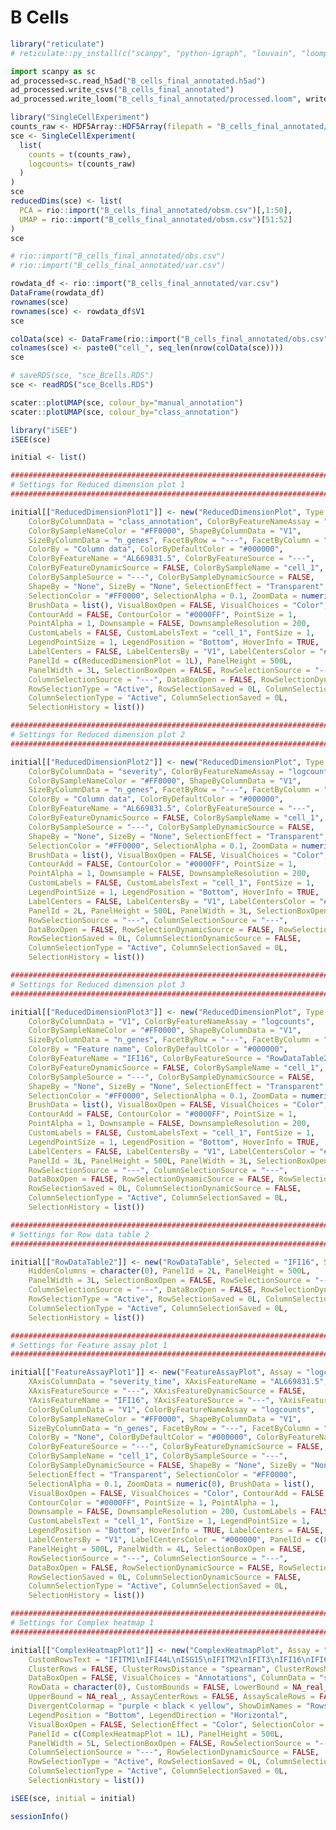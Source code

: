 
# B Cells

```r
library("reticulate")
# reticulate::py_install(c("scanpy", "python-igraph", "louvain", "loompy"))
```

```python
import scanpy as sc
ad_processed=sc.read_h5ad("B_cells_final_annotated.h5ad")
ad_processed.write_csvs("B_cells_final_annotated")
ad_processed.write_loom("B_cells_final_annotated/processed.loom", write_obsm_varm=False)
```

```r
library("SingleCellExperiment")
counts_raw <- HDF5Array::HDF5Array(filepath = "B_cells_final_annotated/processed.loom", name = "matrix")
sce <- SingleCellExperiment(
  list(
    counts = t(counts_raw), 
    logcounts= t(counts_raw)
  )
)
sce
reducedDims(sce) <- list(
  PCA = rio::import("B_cells_final_annotated/obsm.csv")[,1:50], 
  UMAP = rio::import("B_cells_final_annotated/obsm.csv")[51:52]
)
sce

# rio::import("B_cells_final_annotated/obs.csv")
# rio::import("B_cells_final_annotated/var.csv")

rowdata_df <- rio::import("B_cells_final_annotated/var.csv")
DataFrame(rowdata_df)
rownames(sce)
rownames(sce) <- rowdata_df$V1
sce

colData(sce) <- DataFrame(rio::import("B_cells_final_annotated/obs.csv"))
colnames(sce) <- paste0("cell_", seq_len(nrow(colData(sce))))
sce
```


```r
# saveRDS(sce, "sce_Bcells.RDS")
sce <- readRDS("sce_Bcells.RDS")

scater::plotUMAP(sce, colour_by="manual_annotation")
scater::plotUMAP(sce, colour_by="class_annotation")
```


```r
library("iSEE")
iSEE(sce)
```


```r

initial <- list()

################################################################################
# Settings for Reduced dimension plot 1
################################################################################

initial[["ReducedDimensionPlot1"]] <- new("ReducedDimensionPlot", Type = "UMAP", XAxis = 1L, YAxis = 2L, 
    ColorByColumnData = "class_annotation", ColorByFeatureNameAssay = "logcounts", 
    ColorBySampleNameColor = "#FF0000", ShapeByColumnData = "V1", 
    SizeByColumnData = "n_genes", FacetByRow = "---", FacetByColumn = "---", 
    ColorBy = "Column data", ColorByDefaultColor = "#000000", 
    ColorByFeatureName = "AL669831.5", ColorByFeatureSource = "---", 
    ColorByFeatureDynamicSource = FALSE, ColorBySampleName = "cell_1", 
    ColorBySampleSource = "---", ColorBySampleDynamicSource = FALSE, 
    ShapeBy = "None", SizeBy = "None", SelectionEffect = "Transparent", 
    SelectionColor = "#FF0000", SelectionAlpha = 0.1, ZoomData = numeric(0), 
    BrushData = list(), VisualBoxOpen = FALSE, VisualChoices = "Color", 
    ContourAdd = FALSE, ContourColor = "#0000FF", PointSize = 1, 
    PointAlpha = 1, Downsample = FALSE, DownsampleResolution = 200, 
    CustomLabels = FALSE, CustomLabelsText = "cell_1", FontSize = 1, 
    LegendPointSize = 1, LegendPosition = "Bottom", HoverInfo = TRUE, 
    LabelCenters = FALSE, LabelCentersBy = "V1", LabelCentersColor = "#000000", 
    PanelId = c(ReducedDimensionPlot = 1L), PanelHeight = 500L, 
    PanelWidth = 3L, SelectionBoxOpen = FALSE, RowSelectionSource = "---", 
    ColumnSelectionSource = "---", DataBoxOpen = FALSE, RowSelectionDynamicSource = FALSE, 
    RowSelectionType = "Active", RowSelectionSaved = 0L, ColumnSelectionDynamicSource = FALSE, 
    ColumnSelectionType = "Active", ColumnSelectionSaved = 0L, 
    SelectionHistory = list())

################################################################################
# Settings for Reduced dimension plot 2
################################################################################

initial[["ReducedDimensionPlot2"]] <- new("ReducedDimensionPlot", Type = "UMAP", XAxis = 1L, YAxis = 2L, 
    ColorByColumnData = "severity", ColorByFeatureNameAssay = "logcounts", 
    ColorBySampleNameColor = "#FF0000", ShapeByColumnData = "V1", 
    SizeByColumnData = "n_genes", FacetByRow = "---", FacetByColumn = "---", 
    ColorBy = "Column data", ColorByDefaultColor = "#000000", 
    ColorByFeatureName = "AL669831.5", ColorByFeatureSource = "---", 
    ColorByFeatureDynamicSource = FALSE, ColorBySampleName = "cell_1", 
    ColorBySampleSource = "---", ColorBySampleDynamicSource = FALSE, 
    ShapeBy = "None", SizeBy = "None", SelectionEffect = "Transparent", 
    SelectionColor = "#FF0000", SelectionAlpha = 0.1, ZoomData = numeric(0), 
    BrushData = list(), VisualBoxOpen = FALSE, VisualChoices = "Color", 
    ContourAdd = FALSE, ContourColor = "#0000FF", PointSize = 1, 
    PointAlpha = 1, Downsample = FALSE, DownsampleResolution = 200, 
    CustomLabels = FALSE, CustomLabelsText = "cell_1", FontSize = 1, 
    LegendPointSize = 1, LegendPosition = "Bottom", HoverInfo = TRUE, 
    LabelCenters = FALSE, LabelCentersBy = "V1", LabelCentersColor = "#000000", 
    PanelId = 2L, PanelHeight = 500L, PanelWidth = 3L, SelectionBoxOpen = FALSE, 
    RowSelectionSource = "---", ColumnSelectionSource = "---", 
    DataBoxOpen = FALSE, RowSelectionDynamicSource = FALSE, RowSelectionType = "Active", 
    RowSelectionSaved = 0L, ColumnSelectionDynamicSource = FALSE, 
    ColumnSelectionType = "Active", ColumnSelectionSaved = 0L, 
    SelectionHistory = list())

################################################################################
# Settings for Reduced dimension plot 3
################################################################################

initial[["ReducedDimensionPlot3"]] <- new("ReducedDimensionPlot", Type = "UMAP", XAxis = 1L, YAxis = 2L, 
    ColorByColumnData = "V1", ColorByFeatureNameAssay = "logcounts", 
    ColorBySampleNameColor = "#FF0000", ShapeByColumnData = "V1", 
    SizeByColumnData = "n_genes", FacetByRow = "---", FacetByColumn = "---", 
    ColorBy = "Feature name", ColorByDefaultColor = "#000000", 
    ColorByFeatureName = "IFI16", ColorByFeatureSource = "RowDataTable2", 
    ColorByFeatureDynamicSource = FALSE, ColorBySampleName = "cell_1", 
    ColorBySampleSource = "---", ColorBySampleDynamicSource = FALSE, 
    ShapeBy = "None", SizeBy = "None", SelectionEffect = "Transparent", 
    SelectionColor = "#FF0000", SelectionAlpha = 0.1, ZoomData = numeric(0), 
    BrushData = list(), VisualBoxOpen = FALSE, VisualChoices = "Color", 
    ContourAdd = FALSE, ContourColor = "#0000FF", PointSize = 1, 
    PointAlpha = 1, Downsample = FALSE, DownsampleResolution = 200, 
    CustomLabels = FALSE, CustomLabelsText = "cell_1", FontSize = 1, 
    LegendPointSize = 1, LegendPosition = "Bottom", HoverInfo = TRUE, 
    LabelCenters = FALSE, LabelCentersBy = "V1", LabelCentersColor = "#000000", 
    PanelId = 3L, PanelHeight = 500L, PanelWidth = 3L, SelectionBoxOpen = FALSE, 
    RowSelectionSource = "---", ColumnSelectionSource = "---", 
    DataBoxOpen = FALSE, RowSelectionDynamicSource = FALSE, RowSelectionType = "Active", 
    RowSelectionSaved = 0L, ColumnSelectionDynamicSource = FALSE, 
    ColumnSelectionType = "Active", ColumnSelectionSaved = 0L, 
    SelectionHistory = list())

################################################################################
# Settings for Row data table 2
################################################################################

initial[["RowDataTable2"]] <- new("RowDataTable", Selected = "IFI16", Search = "IFI16", SearchColumns = "", 
    HiddenColumns = character(0), PanelId = 2L, PanelHeight = 500L, 
    PanelWidth = 3L, SelectionBoxOpen = FALSE, RowSelectionSource = "---", 
    ColumnSelectionSource = "---", DataBoxOpen = FALSE, RowSelectionDynamicSource = FALSE, 
    RowSelectionType = "Active", RowSelectionSaved = 0L, ColumnSelectionDynamicSource = FALSE, 
    ColumnSelectionType = "Active", ColumnSelectionSaved = 0L, 
    SelectionHistory = list())

################################################################################
# Settings for Feature assay plot 1
################################################################################

initial[["FeatureAssayPlot1"]] <- new("FeatureAssayPlot", Assay = "logcounts", XAxis = "Column data", 
    XAxisColumnData = "severity_time", XAxisFeatureName = "AL669831.5", 
    XAxisFeatureSource = "---", XAxisFeatureDynamicSource = FALSE, 
    YAxisFeatureName = "IFI16", YAxisFeatureSource = "---", YAxisFeatureDynamicSource = FALSE, 
    ColorByColumnData = "V1", ColorByFeatureNameAssay = "logcounts", 
    ColorBySampleNameColor = "#FF0000", ShapeByColumnData = "V1", 
    SizeByColumnData = "n_genes", FacetByRow = "---", FacetByColumn = "---", 
    ColorBy = "None", ColorByDefaultColor = "#000000", ColorByFeatureName = "AL669831.5", 
    ColorByFeatureSource = "---", ColorByFeatureDynamicSource = FALSE, 
    ColorBySampleName = "cell_1", ColorBySampleSource = "---", 
    ColorBySampleDynamicSource = FALSE, ShapeBy = "None", SizeBy = "None", 
    SelectionEffect = "Transparent", SelectionColor = "#FF0000", 
    SelectionAlpha = 0.1, ZoomData = numeric(0), BrushData = list(), 
    VisualBoxOpen = FALSE, VisualChoices = "Color", ContourAdd = FALSE, 
    ContourColor = "#0000FF", PointSize = 1, PointAlpha = 1, 
    Downsample = FALSE, DownsampleResolution = 200, CustomLabels = FALSE, 
    CustomLabelsText = "cell_1", FontSize = 1, LegendPointSize = 1, 
    LegendPosition = "Bottom", HoverInfo = TRUE, LabelCenters = FALSE, 
    LabelCentersBy = "V1", LabelCentersColor = "#000000", PanelId = c(FeatureAssayPlot = 1L), 
    PanelHeight = 500L, PanelWidth = 4L, SelectionBoxOpen = FALSE, 
    RowSelectionSource = "---", ColumnSelectionSource = "---", 
    DataBoxOpen = FALSE, RowSelectionDynamicSource = FALSE, RowSelectionType = "Active", 
    RowSelectionSaved = 0L, ColumnSelectionDynamicSource = FALSE, 
    ColumnSelectionType = "Active", ColumnSelectionSaved = 0L, 
    SelectionHistory = list())

################################################################################
# Settings for Complex heatmap 1
################################################################################

initial[["ComplexHeatmapPlot1"]] <- new("ComplexHeatmapPlot", Assay = "logcounts", CustomRows = TRUE, 
    CustomRowsText = "IFITM1\nIFI44L\nISG15\nIFITM2\nIFIT3\nIFI16\nIFI6\nMX1", 
    ClusterRows = FALSE, ClusterRowsDistance = "spearman", ClusterRowsMethod = "ward.D2", 
    DataBoxOpen = FALSE, VisualChoices = "Annotations", ColumnData = "severity_time", 
    RowData = character(0), CustomBounds = FALSE, LowerBound = NA_real_, 
    UpperBound = NA_real_, AssayCenterRows = FALSE, AssayScaleRows = FALSE, 
    DivergentColormap = "purple < black < yellow", ShowDimNames = "Rows", 
    LegendPosition = "Bottom", LegendDirection = "Horizontal", 
    VisualBoxOpen = FALSE, SelectionEffect = "Color", SelectionColor = "#FF0000", 
    PanelId = c(ComplexHeatmapPlot = 1L), PanelHeight = 500L, 
    PanelWidth = 5L, SelectionBoxOpen = FALSE, RowSelectionSource = "---", 
    ColumnSelectionSource = "---", RowSelectionDynamicSource = FALSE, 
    RowSelectionType = "Active", RowSelectionSaved = 0L, ColumnSelectionDynamicSource = FALSE, 
    ColumnSelectionType = "Active", ColumnSelectionSaved = 0L, 
    SelectionHistory = list())

iSEE(sce, initial = initial)
```


```r
sessionInfo()
```


